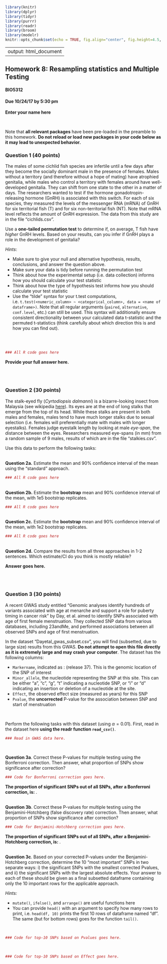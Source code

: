 ```r
library(knitr)
library(dplyr)
library(tidyr)
library(purrr)
library(readr)
library(broom)
library(modelr)
knitr::opts_chunk$set(echo = TRUE, fig.align="center", fig.height=4.5, fig.width=4.5)
```
---
output: html_document
---

## Homework 8: Resampling statistics and Multiple Testing 
#### BIO5312
#### Due 10/24/17 by 5:30 pm

**Enter your name here**

<br>

Note that **all relevant packages** have been pre-loaded in the preamble to this homework. **Do not reload or load new packages in your code below as it may lead to unexpected behavior.**


### Question 1 (40 points)

The males of some cichlid fish species are infertile until a few days after they become the socially dominant male in the presence of females. Males without a territory (and therefore without a hope of mating) have atrophied genitalia, while males who control a territory with females around have well-developed genitalia. They can shift from one state to the other in a matter of days. The researchers wanted to test if the hormone gonadotropin-releasing hormone (GnRH) is associated with this switch. For each of six species, they measured the levels of the messenger RNA (mRNA) of GnRH for six territorial fish (T) and for six non-territorial fish (NT). Note that mRNA level reflects the amount of GnRH expression. The data from this study are in the file "cichlids.csv".

Use a **one-tailed permutation test** to determine if, on average, T fish have *higher* GnRH levels. Based on your results, can you infer if GnRH plays a role in the development of genitalia? 

*Hints*:

+ Make sure to give your null and alternative hypothesis, results, conclusions, and answer the question above.
+ Make sure your data is tidy before running the permutation test
+ Think about how the experimental setup (i.e. data collection) informs how you should calculate your test statistic
+ Think about how the type of hypothesis test informs how you should calculate your test statistic
+ Use the "tilde" syntax for your t.test computations, i.e. `t.test(<numeric_column> ~ <categorical_column>, data = <name of dataframe>)`. Note that all regular arguments (`paired`, `alternative`, `conf.level`, etc.) can still be used. This syntax will additionally ensure consistent directionality between your calculated data t-statistic and the permuted t-statistics (think carefully about which direction this is and how you can find out).

<br><br>
```r
### All R code goes here
```

**Provide your full answer here.**


<br><br>

### Question 2 (30 points)

The stalk-eyed fly (*Cyrtodiopsis dalmanni*) is a bizarre-looking insect from Malaysia (see wikipedia [here](https://en.wikipedia.org/wiki/Stalk-eyed_fly)). Its eyes are at the end of long stalks that emerge from the top of its head. While these stalks are present in both males and females, males tend to have much longer stalks due to sexual selection (i.e. females will preferentially mate with males with longer eyestalks). Females judge eyestalk length by looking at male *eye-span*, the distance between the eyes. Researchers measured eye-spans (in mm) from a random sample of 9 males, results of which are in the file "stalkies.csv". 

Use this data to perform the following tasks:

<br>
**Question 2a.** Estimate the mean and 90% confidence interval of the mean using the "standard" approach. 
```r
### All R code goes here
```

<br>
**Question 2b.**  Estimate the **bootstrap** mean and 90% confidence interval of the mean, with 1e5 bootstrap replicates. 
```r
### All R code goes here
```

<br>
**Question 2c.**  Estimate the **bootstrap** mean and 90% confidence interval of the mean, with 1e2 bootstrap replicates. 
```r
### All R code goes here
```

<br>
**Question 2d.** Compare the results from all three approaches in 1-2 sentences. Which estimate/CI do you think is mostly reliable?

**Answer goes here.**



<br><br>

### Question 3 (30 points)

A recent GWAS study entitled "Genomic analyses identify hundreds of variants associated with age at menarche and support a role for puberty timing in cancer risk" by Day, et al. aimed to identify SNPs associated with age of first female menstruation. They collected SNP data from various databases, including 23andMe, and performed associations between all observed SNPs and age of first menstruation. 

In the dataset "Dayetal_gwas_subset.csv", you will find (subsetted, due to large size) results from this GWAS. **Do not attempt to open this file directly as it is extremely large and may crash your computer**. The dataset has the following columns:

+ `Markername`, indicated as <chromosome>:<position on chromosome> (release 37). This is the genomic location of the SNP of interest
+ `Minor_allele`, the nucleotide representing the SNP at this site. This can be either "a", "c", "g", "t" indicating a nucleotide SNP, or "i" or "d" indicating an insertion or deletion of a nucleotide at the site.
+ `Effect`, the observed effect size (measured as years) for this SNP
+ `Pvalue`, the **uncorrected** P-value for the association between SNP and start of menstruation 


<br>

Perform the following tasks with this dataset (using $\alpha=0.01$). First, read in the dataset here **using the readr function `read_csv()`**.
```r
### Read in GWAS data here.
```

<br>

**Question 3a**. Correct these P-values for multiple testing using the Bonferroni correction. Then answer, what proportion of SNPs show significance after correction? 
```r
### Code for Bonferroni correction goes here.
```

**The proportion of significant SNPs out of all SNPs, after a Bonferroni correction, is: **.

<br>
**Question 3b**. Correct these P-values for multiple testing using the Benjamini-Hotchberg (false discovery rate) correction. Then answer, what proportion of SNPs show significance after correction? 
```r
### Code for Benjamini-Hotchberg correction goes here.
```

**The proportion of significant SNPs out of all SNPs, after a Benjamini-Hotchberg correction, is: **.

<br>
**Question 3c**. Based on your corrected P-values under the Benjamini-Hotchberg correction, determine the 10 "most important" SNPs in two separate ways: i) the significant SNPs with the smallest corrected Pvalues, and ii) the significant SNPs with the largest absolute effects. Your answer to each of these should be given as a final subsetted dataframe containing only the 10 important rows for the applicable approach. 

*Hints:*

+ `mutate()`, `ifelse()`, and `arrange()` are useful functions here
+ You can provide `head()` with an argument to specify how many rows to print, i.e. `head(df, 10)` prints the first 10 rows of dataframe named "df". The same (but for bottom rows) goes for the function `tail()`.


<br>
```r
### Code for top-10 SNPs based on Pvalues goes here.
```

<br>
```r
### Code for top-10 SNPs based on Effect goes here.
```







